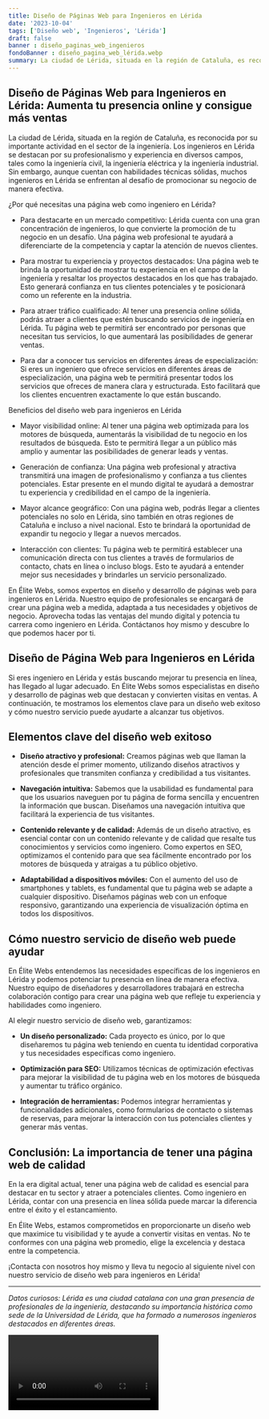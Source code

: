 ```yaml
---
title: Diseño de Páginas Web para Ingenieros en Lérida
date: '2023-10-04'
tags: ['Diseño web', 'Ingenieros', 'Lérida']
draft: false
banner : diseño_paginas_web_ingenieros
fondoBanner : diseño_pagina_web_lérida.webp
summary: La ciudad de Lérida, situada en la región de Cataluña, es reconocida por su importante actividad en el sector de la ingeniería. Los ingenieros en Lérida se destacan por su profesionalismo y experiencia en diversos campos, tales como la ingeniería civil, la ingeniería eléctrica y la ingeniería industrial. Sin embargo, aunque cuentan con habilidades técnicas sólidas, muchos ingenieros en Lérida se enfrentan al desafío de promocionar su negocio de manera efectiva.
---
```


## Diseño de Páginas Web para Ingenieros en Lérida: Aumenta tu presencia online y consigue más ventas

La ciudad de Lérida, situada en la región de Cataluña, es reconocida por su importante actividad en el sector de la ingeniería. Los ingenieros en Lérida se destacan por su profesionalismo y experiencia en diversos campos, tales como la ingeniería civil, la ingeniería eléctrica y la ingeniería industrial. Sin embargo, aunque cuentan con habilidades técnicas sólidas, muchos ingenieros en Lérida se enfrentan al desafío de promocionar su negocio de manera efectiva.

¿Por qué necesitas una página web como ingeniero en Lérida?

- Para destacarte en un mercado competitivo: Lérida cuenta con una gran concentración de ingenieros, lo que convierte la promoción de tu negocio en un desafío. Una página web profesional te ayudará a diferenciarte de la competencia y captar la atención de nuevos clientes.

- Para mostrar tu experiencia y proyectos destacados: Una página web te brinda la oportunidad de mostrar tu experiencia en el campo de la ingeniería y resaltar los proyectos destacados en los que has trabajado. Esto generará confianza en tus clientes potenciales y te posicionará como un referente en la industria.

- Para atraer tráfico cualificado: Al tener una presencia online sólida, podrás atraer a clientes que estén buscando servicios de ingeniería en Lérida. Tu página web te permitirá ser encontrado por personas que necesitan tus servicios, lo que aumentará las posibilidades de generar ventas.

- Para dar a conocer tus servicios en diferentes áreas de especialización: Si eres un ingeniero que ofrece servicios en diferentes áreas de especialización, una página web te permitirá presentar todos los servicios que ofreces de manera clara y estructurada. Esto facilitará que los clientes encuentren exactamente lo que están buscando.

Beneficios del diseño web para ingenieros en Lérida

- Mayor visibilidad online: Al tener una página web optimizada para los motores de búsqueda, aumentarás la visibilidad de tu negocio en los resultados de búsqueda. Esto te permitirá llegar a un público más amplio y aumentar las posibilidades de generar leads y ventas.

- Generación de confianza: Una página web profesional y atractiva transmitirá una imagen de profesionalismo y confianza a tus clientes potenciales. Estar presente en el mundo digital te ayudará a demostrar tu experiencia y credibilidad en el campo de la ingeniería.

- Mayor alcance geográfico: Con una página web, podrás llegar a clientes potenciales no solo en Lérida, sino también en otras regiones de Cataluña e incluso a nivel nacional. Esto te brindará la oportunidad de expandir tu negocio y llegar a nuevos mercados.

- Interacción con clientes: Tu página web te permitirá establecer una comunicación directa con tus clientes a través de formularios de contacto, chats en línea o incluso blogs. Esto te ayudará a entender mejor sus necesidades y brindarles un servicio personalizado.

En Élite Webs, somos expertos en diseño y desarrollo de páginas web para ingenieros en Lérida. Nuestro equipo de profesionales se encargará de crear una página web a medida, adaptada a tus necesidades y objetivos de negocio. Aprovecha todas las ventajas del mundo digital y potencia tu carrera como ingeniero en Lérida. Contáctanos hoy mismo y descubre lo que podemos hacer por ti.

<GifSeo />

<Cta />

## Diseño de Página Web para Ingenieros en Lérida

Si eres ingeniero en Lérida y estás buscando mejorar tu presencia en línea, has llegado al lugar adecuado. En Élite Webs somos especialistas en diseño y desarrollo de páginas web que destacan y convierten visitas en ventas. A continuación, te mostramos los elementos clave para un diseño web exitoso y cómo nuestro servicio puede ayudarte a alcanzar tus objetivos.

## Elementos clave del diseño web exitoso

- **Diseño atractivo y profesional:** Creamos páginas web que llaman la atención desde el primer momento, utilizando diseños atractivos y profesionales que transmiten confianza y credibilidad a tus visitantes.

- **Navegación intuitiva:** Sabemos que la usabilidad es fundamental para que los usuarios naveguen por tu página de forma sencilla y encuentren la información que buscan. Diseñamos una navegación intuitiva que facilitará la experiencia de tus visitantes.

- **Contenido relevante y de calidad:** Además de un diseño atractivo, es esencial contar con un contenido relevante y de calidad que resalte tus conocimientos y servicios como ingeniero. Como expertos en SEO, optimizamos el contenido para que sea fácilmente encontrado por los motores de búsqueda y atraigas a tu público objetivo.

- **Adaptabilidad a dispositivos móviles:** Con el aumento del uso de smartphones y tablets, es fundamental que tu página web se adapte a cualquier dispositivo. Diseñamos páginas web con un enfoque responsivo, garantizando una experiencia de visualización óptima en todos los dispositivos.

## Cómo nuestro servicio de diseño web puede ayudar

En Élite Webs entendemos las necesidades específicas de los ingenieros en Lérida y podemos potenciar tu presencia en línea de manera efectiva. Nuestro equipo de diseñadores y desarrolladores trabajará en estrecha colaboración contigo para crear una página web que refleje tu experiencia y habilidades como ingeniero.

Al elegir nuestro servicio de diseño web, garantizamos:

- **Un diseño personalizado:** Cada proyecto es único, por lo que diseñaremos tu página web teniendo en cuenta tu identidad corporativa y tus necesidades específicas como ingeniero.

- **Optimización para SEO:** Utilizamos técnicas de optimización efectivas para mejorar la visibilidad de tu página web en los motores de búsqueda y aumentar tu tráfico orgánico.

- **Integración de herramientas:** Podemos integrar herramientas y funcionalidades adicionales, como formularios de contacto o sistemas de reservas, para mejorar la interacción con tus potenciales clientes y generar más ventas.

## Conclusión: La importancia de tener una página web de calidad

En la era digital actual, tener una página web de calidad es esencial para destacar en tu sector y atraer a potenciales clientes. Como ingeniero en Lérida, contar con una presencia en línea sólida puede marcar la diferencia entre el éxito y el estancamiento.

En Élite Webs, estamos comprometidos en proporcionarte un diseño web que maximice tu visibilidad y te ayude a convertir visitas en ventas. No te conformes con una página web promedio, elige la excelencia y destaca entre la competencia.

¡Contacta con nosotros hoy mismo y lleva tu negocio al siguiente nivel con nuestro servicio de diseño web para ingenieros en Lérida!

---

*Datos curiosos: Lérida es una ciudad catalana con una gran presencia de profesionales de la ingeniería, destacando su importancia histórica como sede de la Universidad de Lérida, que ha formado a numerosos ingenieros destacados en diferentes áreas.*

<Video />

<CtaBot job='Ingenieros' city='Lérida'/>

<Gmaps query='Lérida+españa+maps' />